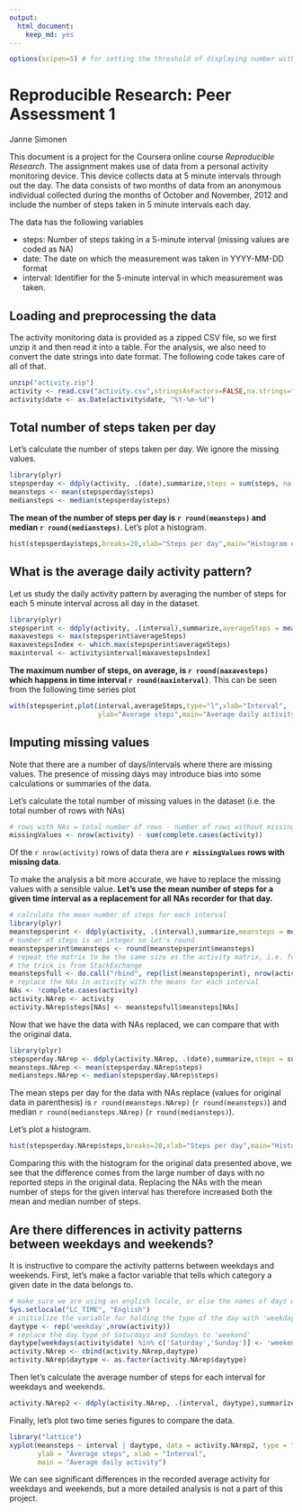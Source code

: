 ```yaml
---
output:
  html_document:
    keep_md: yes
---
```


```r
options(scipen=5) # for setting the threshold of displaying number with scientific notation
```

# Reproducible Research: Peer Assessment 1
Janne Simonen  

This document is a project for the Coursera online course *Reproducible Research*.
The assignment makes use of data from a personal activity monitoring device. 
This device collects data at 5 minute intervals through out the day. The data 
consists of two months of data from an anonymous individual collected during the 
months of October and November, 2012 and include the number of steps taken in 
5 minute intervals each day.

The data has the following variables  

- steps: Number of steps taking in a 5-minute interval (missing values are coded as NA)  
- date: The date on which the measurement was taken in YYYY-MM-DD format  
- interval: Identifier for the 5-minute interval in which measurement was taken.  

## Loading and preprocessing the data

The activity monitoring data is provided as a zipped CSV file, so we first unzip
it and then read it into a table. For the analysis, we also need to convert the date 
strings into date format. The following code takes care of all of that.

```r
unzip("activity.zip")
activity <- read.csv("activity.csv",stringsAsFactors=FALSE,na.strings="NA")
activity$date <- as.Date(activity$date, "%Y-%m-%d")
```

## Total number of steps taken per day

Let's calculate the number of steps taken per day. We ignore the missing values.

```r
library(plyr) 
stepsperday <- ddply(activity, .(date),summarize,steps = sum(steps, na.rm=TRUE))
meansteps <- mean(stepsperday$steps)
mediansteps <- median(stepsperday$steps)
```

**The mean of the number of steps per day is `r round(meansteps)` and median `r round(mediansteps)`**. 
Let's plot a histogram.

```r
hist(stepsperday$steps,breaks=20,xlab="Steps per day",main="Histogram of steps per day")
```

## What is the average daily activity pattern?

Let us study the daily activity pattern by averaging the number of steps for each 5 minute interval
across all day in the dataset.

```r
library(plyr) 
stepsperint <- ddply(activity, .(interval),summarize,averageSteps = mean(steps, na.rm=TRUE))
maxavesteps <- max(stepsperint$averageSteps)
maxavestepsIndex <- which.max(stepsperint$averageSteps)
maxinterval <- activity$interval[maxavestepsIndex]
```

**The maximum number of steps, on average, is `r round(maxavesteps)` 
which happens in time interval `r round(maxinterval)`**. This can be seen from the following
time series plot

```r
with(stepsperint,plot(interval,averageSteps,type="l",xlab="Interval",
                      ylab="Average steps",main="Average daily activity"))
```


## Imputing missing values

Note that there are a number of days/intervals where there are missing values. The presence of missing days may introduce bias into some calculations or summaries of the data.  

Let's calculate the total number of missing values in the dataset (i.e. the total number of rows with NAs)

```r
# rows with NAs = total number of rows - number of rows without missing data
missingValues <- nrow(activity) - sum(complete.cases(activity))
```

Of the `r nrow(activity)` rows of data thera are **`r missingValues` rows with missing data**.  

To make the analysis a bit more accurate, we have to replace the missing values with a sensible value.
**Let's use the mean number of steps for a given time interval as a replacement for all NAs recorder for that day.**

```r
# calculate the mean number of steps for each interval
library(plyr) 
meanstepsperint <- ddply(activity, .(interval),summarize,meansteps = mean(steps, na.rm=TRUE))
# number of steps is an integer so let's round
meanstepsperint$meansteps <- round(meanstepsperint$meansteps)
# repeat the matrix to be the same size as the activity matrix, i.e. for all days
# the trick is from StackExchange
meanstepsfull <- do.call("rbind", rep(list(meanstepsperint), nrow(activity)/nrow(meanstepsperint)))
# replace the NAs in activity with the means for each interval
NAs <- !complete.cases(activity)
activity.NArep <- activity
activity.NArep$steps[NAs] <- meanstepsfull$meansteps[NAs]
```

Now that we have the data with NAs replaced, we can compare that with the original data.

```r
library(plyr) 
stepsperday.NArep <- ddply(activity.NArep, .(date),summarize,steps = sum(steps, na.rm=TRUE))
meansteps.NArep <- mean(stepsperday.NArep$steps)
mediansteps.NArep <- median(stepsperday.NArep$steps)
```

The mean steps per day for the data with NAs replace (values for original data in parenthesis) is 
`r round(meansteps.NArep)` (`r round(meansteps)`) and median 
`r round(mediansteps.NArep)` (`r round(mediansteps)`).  

Let's plot a histogram.

```r
hist(stepsperday.NArep$steps,breaks=20,xlab="Steps per day",main="Histogram of steps per day, NAs replaced")
```

Comparing this with the histogram for the original data presented above, we see that the difference comes from the large number of days with no reported steps in the original data. Replacing the NAs with the mean number of steps for the given interval has therefore increased both the mean and median number of steps.

## Are there differences in activity patterns between weekdays and weekends?

It is instructive to compare the activity patterns between weekdays and weekends. First, let's 
make a factor variable that tells which category a given date in the data belongs to.

```r
# make sure we are using an english locale, or else the names of days will be different
Sys.setlocale("LC_TIME", "English")
# initialize the variable for holding the type of the day with 'weekday'
daytype <- rep('weekday',nrow(activity))
# replace the day type of Saturdays and Sundays to 'weekend' 
daytype[weekdays(activity$date) %in% c('Saturday','Sunday')] <- 'weekend'
activity.NArep <- cbind(activity.NArep,daytype)
activity.NArep$daytype <- as.factor(activity.NArep$daytype)
```

Then let's calculate the average number of steps for each interval for weekdays and weekends.

```r
activity.NArep2 <- ddply(activity.NArep, .(interval, daytype),summarize,meansteps = mean(steps))
```

Finally, let's plot two time series figures to compare the data.

```r
library("lattice")
xyplot(meansteps ~ interval | daytype, data = activity.NArep2, type = "l",layout = c(1, 2),
       ylab = "Average steps", xlab = "Interval", 
       main = "Average daily activity")
```

We can see significant differences in the recorded average activity for weekdays and weekends, but a more
detailed analysis is not a part of this project.


